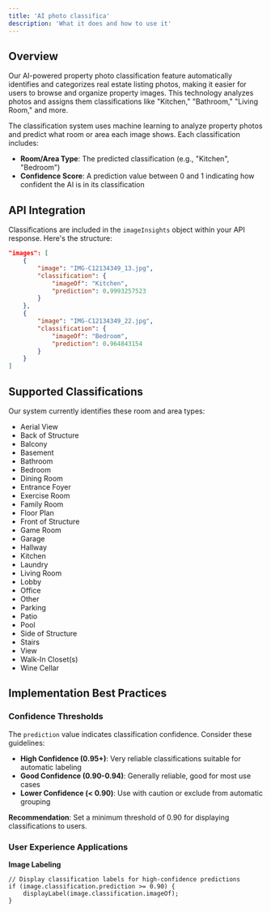 ```yaml
---
title: 'AI photo classifica'
description: 'What it does and how to use it'
---
```


## Overview

Our AI-powered property photo classification feature automatically identifies and categorizes real estate listing photos, making it easier for users to browse and organize property images. This technology analyzes photos and assigns them classifications like "Kitchen," "Bathroom," "Living Room," and more.

The classification system uses machine learning to analyze property photos and predict what room or area each image shows. Each classification includes:

* **Room/Area Type**: The predicted classification (e.g., "Kitchen", "Bedroom")
* **Confidence Score**: A prediction value between 0 and 1 indicating how confident the AI is in its classification

## API Integration

Classifications are included in the `imageInsights` object within your API response. Here's the structure:

```json
"images": [
    {
        "image": "IMG-C12134349_13.jpg",
        "classification": {
            "imageOf": "Kitchen",
            "prediction": 0.9993257523
        }
    },
    {
        "image": "IMG-C12134349_22.jpg",
        "classification": {
            "imageOf": "Bedroom",
            "prediction": 0.964843154
        }
    }
]
```

## Supported Classifications

Our system currently identifies these room and area types:

* Aerial View
* Back of Structure
* Balcony
* Basement
* Bathroom
* Bedroom
* Dining Room
* Entrance Foyer
* Exercise Room
* Family Room
* Floor Plan
* Front of Structure
* Game Room
* Garage
* Hallway
* Kitchen
* Laundry
* Living Room
* Lobby
* Office
* Other
* Parking
* Patio
* Pool
* Side of Structure
* Stairs
* View
* Walk-In Closet(s)
* Wine Cellar

## Implementation Best Practices

### Confidence Thresholds

The `prediction` value indicates classification confidence. Consider these guidelines:

* **High Confidence (0.95+)**: Very reliable classifications suitable for automatic labeling
* **Good Confidence (0.90-0.94)**: Generally reliable, good for most use cases
* **Lower Confidence (< 0.90)**: Use with caution or exclude from automatic grouping

**Recommendation**: Set a minimum threshold of 0.90 for displaying classifications to users.

### User Experience Applications

**Image Labeling**

```
// Display classification labels for high-confidence predictions
if (image.classification.prediction >= 0.90) {
    displayLabel(image.classification.imageOf);
}
```